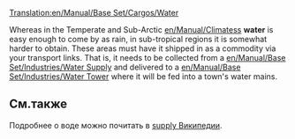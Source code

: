 [[Translation:en/Manual/Base Set/Cargos/Water]]
{{ru/Перевод|en/Manual/Base Set/Cargos/Water|10}}

{{ru/Manual/Base Set/Cargos/Груз|название=Вода
|изображение=en/Manual/Base Set/Cargos/Water.png
|производит=[[en/Manual/Base Set/Industries/Water Supply|Водоочистная станция]]
|принимает=[[en/Manual/Base Set/Industries/Water Tower|Водонапорная башня]]
}}
Whereas in the Temperate and Sub-Arctic [[en/Manual/Climates]]s '''water''' is easy enough to come by as rain, in sub-tropical regions it is somewhat harder to obtain.  These areas must have it shipped in as a commodity via your transport links.  That is, it needs to be collected from a [[en/Manual/Base Set/Industries/Water Supply]] and delivered to a [[en/Manual/Base Set/Industries/Water Tower]] where it will be fed into a town's water mains.

==См.также==
Подробнее о воде можно почитать в [https://www.wikipedia.org/wiki/Water supply Википедии].